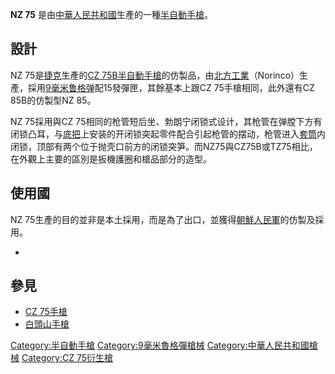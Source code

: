 {{noteTA
|G1=軍事
|G2=長度單位
|G3=Firearms
}}
{{Infobox Weapon
|name=NZ 75
|image=
|image_size=
|caption=
|origin={{flag|PRC}}
|type=[[半自動手槍|半自動手槍]]
<!-- Type selection -->
|is_ranged=yes
<!-- Service history -->
|service=
|used_by= 參見使用國
|wars=
<!-- Production history -->
|designer=
|design_date=
|manufacturer=[[中國北方工業公司|中國北方工業公司]]
|production_date=
|number= 
|variants= 
<!-- General specifications -->
|weight= 
|length= 
|part_length= 
|width=
|height=
<!-- Ranged weapon specifications --> 
|cartridge= [[9×19mm鲁格弹|9×19毫米魯格彈]]
|action= [[後座作用|槍管短行程後座作用]]，[[扳机|單／雙動]]
|mode= 半自動
|velocity= 
|range= 
|max_range=
|feed= 15發[[彈匣|彈匣]]
|sights= 刀片式準星，固定式照門
}}

'''NZ 75''' 是由[[中華人民共和國|中華人民共和國]]生產的一種[[半自動手槍|半自動手槍]]。

== 設計 ==
NZ 75是[[捷克|捷克]]生產的[[CZ_75手槍|CZ 75B]][[半自動手槍|半自動手槍]]的仿製品，由[[北方工業|北方工業]]（Norinco）生產，採用[[9mm鲁格弹|9毫米鲁格弹]]配15發彈匣，其餘基本上跟CZ 75手槍相同，此外還有CZ 85B的仿製型NZ 85。 

NZ 75採用與CZ 75相同的枪管短后坐、勃朗宁闭锁式设计，其枪管在弹膛下方有闭锁凸耳，与[[机匣|底把]]上安装的开闭锁突起零件配合引起枪管的摆动，枪管进入[[手槍套筒|套筒]]内闭锁，顶部有两个位于抛壳口前方的闭锁突笋。而NZ75與CZ75B或TZ75相比，在外觀上主要的區別是扳機護圈和槍品部分的造型。

== 使用國 ==
NZ 75生產的目的並非是本土採用，而是為了出口，並獲得[[朝鮮人民軍|朝鮮人民軍]]的仿製及採用。

* {{flag|DPK}}

== 參見 ==
* [[CZ_75手槍|CZ 75手槍]]
* [[白頭山手槍|白頭山手槍]]

[[Category:半自動手槍|Category:半自動手槍]]
[[Category:9毫米魯格彈槍械|Category:9毫米魯格彈槍械]]
[[Category:中華人民共和國槍械|Category:中華人民共和國槍械]]
[[Category:CZ_75衍生槍|Category:CZ 75衍生槍]]

{{枪械小作品}}